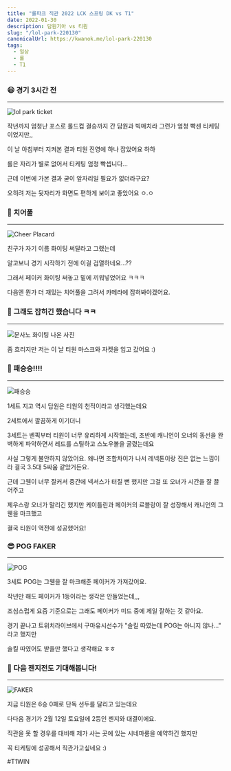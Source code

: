 ```yaml
---
title: "롤파크 직관 2022 LCK 스프링 DK vs T1"
date: 2022-01-30
description: 담원기아 vs 티원
slug: "/lol-park-220130"
canonicalUrl: https://kwanok.me/lol-park-220130
tags:
  - 일상
  - 롤
  - T1
---
```


### 😆 경기 3시간 전
***
![lol park ticket](./1.jpg)

작년까지 엄청난 포스로 롤드컵 결승까지 간 담원과 빅매치라 그런가 엄청 빡센 티케팅이었지만,,

이 날 아침부터 지켜본 결과 티원 진영에 하나 잡았어요 하하

롤은 자리가 별로 없어서 티케팅 엄청 빡셉니다...

근데 이번에 가본 결과 굳이 앞자리일 필요가 없더라구요?

오히려 저는 뒷자리가 화면도 편하게 보이고 좋았어요 ㅇ.ㅇ

### 🎉 치어풀
***
![Cheer Placard](./2.jpg)

친구가 자기 이름 화이팅 써달라고 그랬는데

알고보니 경기 시작하기 전에 이걸 검열하네요...??

그래서 페이커 화이팅 써놓고 밑에 끼워넣었어요 ㅋㅋㅋ

다음엔 뭔가 더 재밌는 치어풀을 그려서 카메라에 잡혀봐야겠어요.

### 🎯 그래도 잡히긴 했습니다 ㅋㅋ
***
![문사노 화이팅 나온 사진](./3.jpeg)

좀 흐리지만 저는 이 날 티원 마스크와 자켓을 입고 갔어요 :)

### 🙌 패승승!!!!
***
![패승승](./4.jpg)

1세트 지고 역시 담원은 티원의 천적이라고 생각했는데요

2세트에서 깔끔하게 이기더니

3세트는 벤픽부터 티원이 너무 유리하게 시작했는데, 초반에 캐니언이 오너의 동선을 완벽하게 파악하면서 레드를 스틸하고 스노우볼을 굴렸는데요

사실 그렇게 불안하지 않았어요. 왜나면 조합차이가 나서 레넥톤이랑 진은 없는 느낌이라 결국 3.5대 5싸움 같았거든요.

근데 그웬이 너무 잘커서 중간에 넥서스가 터질 뻔 했지만 그걸 또 오너가 시간을 잘 끌어주고

제우스랑 오너가 말리긴 했지만 케이틀린과 페이커의 르블랑이 잘 성장해서 캐니언의 그웬을 마크했고

결국 티원이 역전에 성공했어요!

### 😎 POG FAKER
***
![POG](./5.jpg)

3세트 POG는 그웬을 잘 마크해준 페이커가 가져갔어요.

작년만 해도 페이커가 1등이라는 생각은 안들었는데,,,

조심스럽게 요즘 기준으로는 그래도 페이커가 미드 중에 제일 잘하는 것 같아요.

경기 끝나고 트위치라이브에서 구마유시선수가 "솔킬 따였는데 POG는 아니지 않나..." 라고 했지만

솔킬 따였어도 받을만 했다고 생각해요 ㅎㅎ

### 🥲 다음 젠지전도 기대해봅니다!
***
![FAKER](./6.jpg)

지금 티원은 6승 0패로 단독 선두를 달리고 있는데요

다다음 경기가 2월 12일 토요일에 2등인 젠지와 대결이에요.

직관을 못 할 경우를 대비해 제가 사는 곳에 있는 시네마룸을 예약하긴 했지만

꼭 티케팅에 성공해서 직관가고싶네요 :)

\#T1WIN
